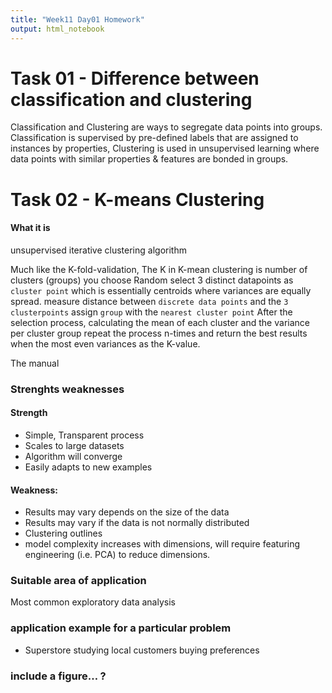 ```yaml
---
title: "Week11 Day01 Homework"
output: html_notebook
---
```


# Task 01 - Difference between classification and clustering

Classification and Clustering are ways to segregate data points into groups.
Classification is supervised by pre-defined labels that are assigned to instances by properties, 
Clustering is used in unsupervised learning where data points with similar properties & features are bonded in groups.

# Task 02 - K-means Clustering

#### What it is
unsupervised iterative clustering algorithm

Much like the K-fold-validation, The K in K-mean clustering is number of clusters (groups) you choose 
Random select 3 distinct datapoints as `cluster point` which is essentially centroids where variances are equally spread.
measure distance between `discrete data points` and the `3 clusterpoints`
assign `group` with the `nearest cluster point`
After the selection process, calculating the mean of each cluster and the variance per cluster group
repeat the process n-times and return the best results when the most even variances as the K-value.

The manual 

### Strenghts weaknesses
#### Strength

- Simple, Transparent process
- Scales to large datasets
- Algorithm will converge
- Easily adapts to new examples

#### Weakness:
- Results may vary depends on the size of the data
- Results may vary if the data is not normally distributed
- Clustering outlines
- model complexity increases with dimensions, will require featuring engineering (i.e. PCA) to reduce dimensions.

### Suitable area of application
Most common exploratory data analysis

### application example for a particular problem

- Superstore studying local customers buying preferences


### include a figure... ?